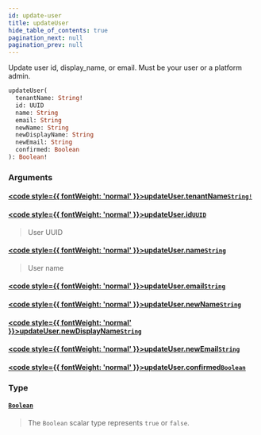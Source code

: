 ```yaml
---
id: update-user
title: updateUser
hide_table_of_contents: true
pagination_next: null
pagination_prev: null
---
```








Update user id, display_name, or email. Must be your user or a platform admin.

```graphql
updateUser(
  tenantName: String!
  id: UUID
  name: String
  email: String
  newName: String
  newDisplayName: String
  newEmail: String
  confirmed: Boolean
): Boolean!
```


### Arguments

#### [<code style={{ fontWeight: 'normal' }}>updateUser.<b>tenantName</b></code>](#)<Bullet />[`String!`](/scalars/string) <Badge class="secondary" text="non-null"/> <Badge class="secondary" text="scalar"/>
> 
> 

#### [<code style={{ fontWeight: 'normal' }}>updateUser.<b>id</b></code>](#)<Bullet />[`UUID`](/scalars/uuid) <Badge class="secondary" text="scalar"/>
> User UUID
> 

#### [<code style={{ fontWeight: 'normal' }}>updateUser.<b>name</b></code>](#)<Bullet />[`String`](/scalars/string) <Badge class="secondary" text="scalar"/>
> User name
> 

#### [<code style={{ fontWeight: 'normal' }}>updateUser.<b>email</b></code>](#)<Bullet />[`String`](/scalars/string) <Badge class="secondary" text="scalar"/>
> 
> 

#### [<code style={{ fontWeight: 'normal' }}>updateUser.<b>newName</b></code>](#)<Bullet />[`String`](/scalars/string) <Badge class="secondary" text="scalar"/>
> 
> 

#### [<code style={{ fontWeight: 'normal' }}>updateUser.<b>newDisplayName</b></code>](#)<Bullet />[`String`](/scalars/string) <Badge class="secondary" text="scalar"/>
> 
> 

#### [<code style={{ fontWeight: 'normal' }}>updateUser.<b>newEmail</b></code>](#)<Bullet />[`String`](/scalars/string) <Badge class="secondary" text="scalar"/>
> 
> 

#### [<code style={{ fontWeight: 'normal' }}>updateUser.<b>confirmed</b></code>](#)<Bullet />[`Boolean`](/scalars/boolean) <Badge class="secondary" text="scalar"/>
> 
> 

### Type

#### [`Boolean`](/scalars/boolean) <Badge class="secondary" text="scalar"/>
> The `Boolean` scalar type represents `true` or `false`.
> 





